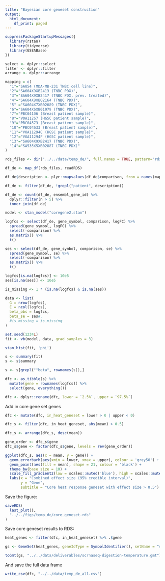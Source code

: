 ```yaml
---
title: "Bayesian core geneset construction"
output:
  html_document:
    df_print: paged
---
```


```r
suppressPackageStartupMessages({
  library(rstan)
  library(tidyverse)
  library(GSEABase)
})

select <- dplyr::select
filter <- dplyr::filter
arrange <- dplyr::arrange
```

```r
mapping = c(
  "1"="SA854 (MDA-MB-231 TNBC cell line)",
  "2"="SA604X9XB2413 (TNBC PDX)",
  "3"="SA604X9XB2417 (TNBC PDX, prev. treated)",
  "4"="SA604X8XB02164 (TNBC PDX)",
  "5" ="SA604X7XB02089 (TNBC PDX)",
  "6"="SA604X6XB01979 (TNBC PDX)",
  "7"="PBC04106 (Breast patient sample)",
  "8"="VOA11267 (HGSC patient sample)",
  "9"="PBC04573 (Breast patient sample)",
  "10"="PBC04633 (Breast patient sample)",
  "11"="VOA11294C (HGSC patient sample)",
  "12"="VOA11294F (HGSC patient sample)",
  "13"="SA604X9XB2417 (TNBC PDX)",
  "14"="SA535X5XB02887 (TNBC PDX)"
)
```


```r
rds_files <- dir("../../data/temp_de/", full.names = TRUE, pattern="rds$")

df_de <- map_df(rds_files, readRDS)
```

```r
df_de$description <- plyr::mapvalues(df_de$comparison, from = names(mapping), to = mapping)

df_de <- filter(df_de, !grepl("patient", description))
```


```r
df_de <- count(df_de, ensembl_gene_id) %>% 
  dplyr::filter(n > 5) %>% 
  inner_join(df_de)
```


```r
model <- stan_model("coregene2.stan")
```

```r
logfcs <- select(df_de, gene_symbol, comparison, logFC) %>% 
  spread(gene_symbol, logFC) %>% 
  select(-comparison) %>% 
  as.matrix() %>% 
  t()

ses <- select(df_de, gene_symbol, comparison, se) %>% 
  spread(gene_symbol, se) %>% 
  select(-comparison) %>% 
  as.matrix() %>% 
  t()

logfcs[is.na(logfcs)] <- 10e5
ses[is.na(ses)] <- 10e5

is_missing <- 1 * (is.na(logfcs) & is.na(ses))

```

```r
data <- list(
  G = nrow(logfcs),
  E = ncol(logfcs),
  beta_obs = logfcs,
  beta_se = ses#,
  #is_missing = is_missing
)
```

```r
set.seed(1234L)
fit <- vb(model, data, grad_samples = 3)
```



```r
stan_hist(fit, 'phi')
```

```r
s <- summary(fit)
s <- s$summary

s <- s[grepl("^beta", rownames(s)),]
```

```r
dfc <- as_tibble(s) %>% 
  mutate(gene = rownames(logfcs)) %>% 
  select(gene, everything())

dfc <- dplyr::rename(dfc, lower = `2.5%`, upper = `97.5%`)
```

Add in core gene set genes

```r
dfc <- mutate(dfc, in_heat_geneset = lower > 0 | upper < 0)
```


```r
dfc_s <- filter(dfc, in_heat_geneset, abs(mean) > 0.5)

dfc_s <- arrange(dfc_s, desc(mean))

gene_order <- dfc_s$gene
dfc_s$gene <- factor(dfc_s$gene, levels = rev(gene_order))
```



```r
ggplot(dfc_s, aes(x = mean, y = gene)) +
  geom_errorbarh(aes(xmin = lower, xmax = upper), colour = 'grey50') +
  geom_point(aes(fill = mean), shape = 21, colour = 'black') +
  theme_bw(base_size = 10) +
  scale_fill_gradient2(low = scales::muted('blue'), high = scales::muted('red'), guide = FALSE) +
  labs(x = "Combined effect size (95% credible interval)", 
       y = "Gene", 
       subtitle = "Core heat response geneset with effect size > 0.5") 
```

Save the figure:

```r
saveRDS(
  last_plot(),
  "../../figs/temp_de/core_geneset.rds"
)
```

Save core geneset results to RDS:

```r
heat_genes <- filter(dfc, in_heat_geneset) %>% .$gene

gs <- GeneSet(heat_genes, geneIdType = SymbolIdentifier(), setName = "scrnaseq-digestion-temperature")

toGmt(gs, "../../data/deliverables/scrnaseq-digestion-temperature.gmt")
```

And save the full data frame

```r
write_csv(dfc, "../../data/temp_de_all.csv")
```



